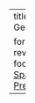 ---
title: "Spark Geo"

format:
  revealjs: 
    footer: |
      [Spark NLP Presentation](https://stephane-v-boucheron.fr/slides/spark-sql.html)
---
